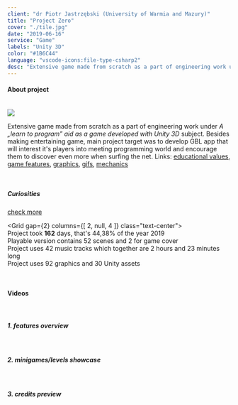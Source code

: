 ```yaml
---
client: "dr Piotr Jastrzębski (University of Warmia and Mazury)"
title: "Project Zero"
cover: "./tile.jpg"
date: "2019-06-16"
service: "Game"
labels: "Unity 3D"
color: "#1B6C44"
language: "vscode-icons:file-type-csharp2"
desc: "Extensive game made from scratch as a part of engineering work under \"A learn to program aid as a game developed with Unity 3D\" subject. Besides making entertaining game, main project target was to develop GBL app that will interest it's players into meeting programming world and encourage them to discover even more when surfing the net."
---
```



<h4>About project</h4>

<br/>

<img class="img-small mr-3 mt-1 fl" style="border-radius: 2%;" src="https://raw.githubusercontent.com/trolit/projectZero/storage/photos/front.jpg"/>

<p class="text-justify">
  Extensive game made from scratch as a part of engineering work under <em>A „learn to program” aid as a game developed with Unity 3D</em> subject. Besides making entertaining game, main project target was to develop GBL app that will interest it's players into meeting programming world and encourage them to discover even more when surfing the net. Links: <a href="https://github.com/trolit/projectZero/blob/master/README_en.md#educational-values" target="_blank">educational values</a>, <a href="https://github.com/trolit/projectZero/blob/master/README_dev_en.md#game-includes" target="_blank">game features</a>, <a href="https://github.com/trolit/projectZero/blob/master/README_en.md#screens-from-the-game" target="_blank">graphics</a>, <a href="https://github.com/trolit/projectZero/blob/master/SHOWCASE_en.md#animated-screens" target="_blank">gifs</a>, <a href="https://github.com/trolit/projectZero/blob/master/README_dev_en.md#mechanic" target="_blank">mechanics</a>   
</p>

<br/>

<h5>Curiosities</h5>
<Typography variant="subtitle2"><a href="https://github.com/trolit/projectZero/blob/master/README_dev_en.md#documentation" target="_blank">check more</a></Typography>

<Grid
  gap={2}
  columns={[ 2, null, 4 ]}
  class="text-center">
  <Box><span class="iconify star-icon" data-icon="noto:star" data-inline="false"></span><br/>Project took <strong>162</strong> days, that's 44,38% of the year 2019</Box>
  <Box><span class="iconify star-icon" data-icon="noto:star" data-inline="false"></span><br/>Playable version contains 52 scenes and 2 for game cover</Box>
  <Box><span class="iconify star-icon" data-icon="noto:star" data-inline="false"></span><br/>Project uses 42 music tracks which together are 2 hours and 23 minutes long</Box>
  <Box><span class="iconify star-icon" data-icon="noto:star" data-inline="false"></span><br/>Project uses 92 graphics and 30 Unity assets</Box>
</Grid>

<br/>

<h4>Videos</h4>

<br/>

<Paper elevation={3}>
  <h5 class="p-1">1. features overview</h5>
  <YouTube youTubeId="W4FGTbqTwsY" />
</Paper>

<br/>

<Paper elevation={3}>
  <h5 class="p-1">2. minigames/levels showcase</h5>
  <YouTube youTubeId="UtQ0g11_Juc" />
</Paper>

<br/>

<Paper elevation={3}>
  <h5 class="p-1">3. credits preview</h5>
  <YouTube youTubeId="dQXEqo-onDM" />
</Paper>

<Arrow/>

<GitHubButton url="https://github.com/trolit/projectZero/blob/master/README_en.md#menu"/>